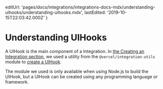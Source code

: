 
  editUrl:
    'pages/docs/integrations/integrations-docs-mdx/understanding-uihooks/understanding-uihooks.mdx',
  lastEdited: '2019-10-15T22:03:42.000Z'
}

# Understanding UIHooks

A UIHook is the main component of a <OrgName /> Integration. In [the Creating an Integration section](#creating-an-integration), we used a utility from the `@vercel/integration-utils` module to [create a UIHook](#creating-an-integration/step-2-creating-a-uihook).

The module we used is only available when using Node.js to build the UIHook, but a UIHook can be created using any programming language or framework.

<Terminology />
<UIHooksHttpBased />
<HttpPayload />
